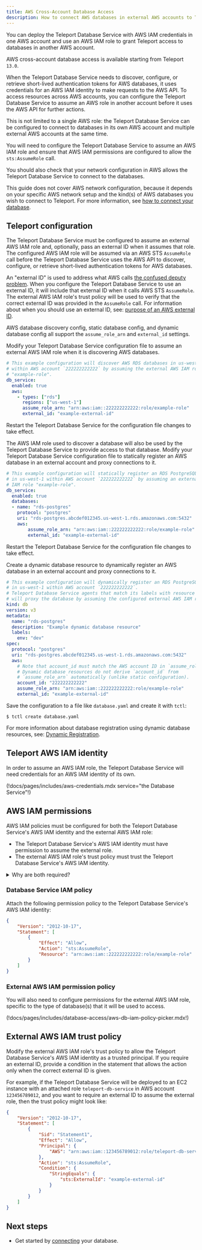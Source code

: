 ```yaml
---
title: AWS Cross-Account Database Access
description: How to connect AWS databases in external AWS accounts to Teleport.
---
```


You can deploy the Teleport Database Service with AWS IAM credentials in one
AWS account and use an AWS IAM role to grant Teleport access to databases in
another AWS account.

AWS cross-account database access is available starting from Teleport `13.0`.

When the Teleport Database Service needs to discover, configure, or retrieve
short-lived authentication tokens for AWS databases, it uses credentials for an
AWS IAM identity to make requests to the AWS API.
To access resources across AWS accounts, you can configure the Teleport Database
Service to assume an AWS role in another account before it uses the AWS API
for further actions.

This is not limited to a single AWS role:
the Teleport Database Service can be configured to connect to databases in its
own AWS account and multiple external AWS accounts at the same time.

You will need to configure the Teleport Database Service to assume an AWS IAM
role and ensure that AWS IAM permissions are configured to allow the
`sts:AssumeRole` call.

<Admonition type="note">
You should also check that your network configuration in AWS allows the
Teleport Database Service to connect to the databases.

This guide does not cover AWS network configuration, because it depends on your
specific AWS network setup and the kind(s) of AWS databases you wish to connect
to Teleport. For more information, see [how to connect your
database](enroll-aws-databases.mdx).
</Admonition>

## Teleport configuration

The Teleport Database Service must be configured to assume an external AWS IAM
role and, optionally, pass an external ID when it assumes that role.
The configured AWS IAM role will be assumed via an AWS STS `AssumeRole` call
before the Teleport Database Service uses the AWS API to discover, configure, or retrieve
short-lived authentication tokens for AWS databases.

An "external ID" is used to address what AWS calls
[the confused deputy problem](https://docs.aws.amazon.com/IAM/latest/UserGuide/confused-deputy.html).
When you configure the Teleport Database Service to use an external ID, it will
include that external ID when it calls AWS STS `AssumeRole`.
The external AWS IAM role's trust policy will be used to verify that the
correct external ID was provided in the `AssumeRole` call.
For information about when you should use an external ID, see:
[purpose of an AWS external ID](https://docs.aws.amazon.com/IAM/latest/UserGuide/id_roles_create_for-user_externalid.html#external-id-purpose).

AWS database discovery config, static database config, and dynamic database
config all support the `assume_role_arn` and `external_id` settings.

<Tabs>
<TabItem label="AWS Discovery">
Modify your Teleport Database Service configuration file to assume an external
AWS IAM role when it is discovering AWS databases.

```yaml
# This example configuration will discover AWS RDS databases in us-west-1
# within AWS account `222222222222` by assuming the external AWS IAM role
# "example-role".
db_service:
  enabled: true
  aws:
    - types: ["rds"]
      regions: ["us-west-1"]
      assume_role_arn: "arn:aws:iam::222222222222:role/example-role"
      external_id: "example-external-id"
```

Restart the Teleport Database Service for the configuration file changes to take
effect.

<Admonition type="note">
The AWS IAM role used to discover a database will also be used by the Teleport
Database Service to provide access to that database.
</Admonition>

</TabItem>
<TabItem label="Static Config">
Modify your Teleport Database Service configuration file to statically register
an AWS database in an external account and proxy connections to it.

```yaml
# This example configuration will statically register an RDS PostgreSQL instance
# in us-west-1 within AWS account `222222222222` by assuming an external AWS
# IAM role "example-role".
db_service:
  enabled: true
  databases:
  - name: "rds-postgres"
    protocol: "postgres"
    uri: "rds-postgres.abcdef012345.us-west-1.rds.amazonaws.com:5432"
    aws:
        assume_role_arn: "arn:aws:iam::222222222222:role/example-role"
        external_id: "example-external-id"
```

Restart the Teleport Database Service for the configuration file changes to take
effect.

</TabItem>
<TabItem label="Dynamic Config">
Create a dynamic database resource to dynamically register an AWS database
in an external account and proxy connections to it.

```yaml
# This example configuration will dynamically register an RDS PostgreSQL instance
# in us-west-1 within AWS account `222222222222`.
# Teleport Database Service agents that match its labels with resource selectors
# will proxy the database by assuming the configured external AWS IAM role.
kind: db
version: v3
metadata:
  name: "rds-postgres"
  description: "Example dynamic database resource"
  labels:
    env: "dev"
spec:
  protocol: "postgres"
  uri: "rds-postgres.abcdef012345.us-west-1.rds.amazonaws.com:5432"
  aws:
    # Note that account_id must match the AWS account ID in `assume_role_arn`.
    # Dynamic database resources do not derive `account_id` from
    # `assume_role_arn` automatically (unlike static configuration).
    account_id: "222222222222"
    assume_role_arn: "arn:aws:iam::222222222222:role/example-role"
    external_id: "example-external-id"
```

Save the configuration to a file like `database.yaml` and create it with `tctl`:
```code
$ tctl create database.yaml
```
For more information about database registration using dynamic database
resources, see: [Dynamic Registration](../guides/dynamic-registration.mdx).

</TabItem>
</Tabs>

## Teleport AWS IAM identity

In order to assume an AWS IAM role, the Teleport Database Service will need
credentials for an AWS IAM identity of its own.

(!docs/pages/includes/aws-credentials.mdx service="the Database Service"!)

## AWS IAM permissions

AWS IAM policies must be configured for both the Teleport Database Service's
AWS IAM identity and the external AWS IAM role:
- The Teleport Database Service's AWS IAM identity must have permission to
  assume the external role.
- The external AWS IAM role's trust policy must trust the Teleport Database
  Service's AWS IAM identity.

<details>
<summary>Why are both required?</summary>
  Unlike assuming a role within the same AWS account, when an AWS IAM role is
  in a different AWS account than the IAM identity that attempts to assume it,
  the role's trust policy alone is not sufficient to allow assuming the role.
  
  For more details, see:
  [AWS cross-account policy evaluation](https://docs.aws.amazon.com/IAM/latest/UserGuide/reference_policies_evaluation-logic-cross-account.html#policy-eval-cross-account).
</details>

### Database Service IAM policy

Attach the following permission policy to the Teleport Database Service's AWS
IAM identity:

```json
{
    "Version": "2012-10-17",
    "Statement": [
        {
            "Effect": "Allow",
            "Action": "sts:AssumeRole",
            "Resource": "arn:aws:iam::222222222222:role/example-role"
        }
    ]
}
```

### External AWS IAM permission policy

You will also need to configure permissions for the external AWS IAM role,
specific to the type of database(s) that it will be used to access.

(!docs/pages/includes/database-access/aws-db-iam-policy-picker.mdx!)

## External AWS IAM trust policy

Modify the external AWS IAM role's trust policy to allow the Teleport Database
Service's AWS IAM identity as a trusted principal. If you require an external 
ID, provide a condition in the statement that allows the action only when
the correct external ID is given.

For example, if the Teleport Database Service will be deployed to an EC2
instance with an attached role `teleport-db-service` in AWS account
`123456789012`, and you want to require an external ID to assume the external
role, then the trust policy might look like:
```json
{
    "Version": "2012-10-17",
    "Statement": [
        {
            "Sid": "Statement1",
            "Effect": "Allow",
            "Principal": {
                "AWS": "arn:aws:iam::123456789012:role/teleport-db-service"
            },
            "Action": "sts:AssumeRole",
            "Condition": {
                "StringEquals": {
                    "sts:ExternalId": "example-external-id"
                }
            }
        }
    ]
}
```

## Next steps

- Get started by [connecting](../guides/guides.mdx) your database.

